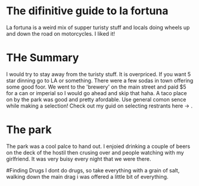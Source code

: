 # The difinitive guide to la fortuna

La fortuna is a weird mix of supper turisty stuff and locals doing wheels up and down the road on motorcycles. I liked it!

# THe Summary
I would try to stay away from the turisty stuff. It is overpriced. If you want 5 star dinning go to LA or something. There were a few sodas in town offering some good foor. We went to the 'brewery' on the main street and paid $5 for a can or imperial so I would go ahead and skip that haha. A taco place on by the park was good and pretty afordable. Use general comon sence while making a selection! Check out my guid on selecting restrants here -> .

# The park
The park was a cool palce to hand out. I enjoied drinking a couple of beers on the deck of the hostil then crusing over and people watching with my girlfriend. It was very buisy every night that we were there.

#Finding Drugs
I dont do drugs, so take everything with a grain of salt, walking down the main drag i was offered a little bit of everything.
